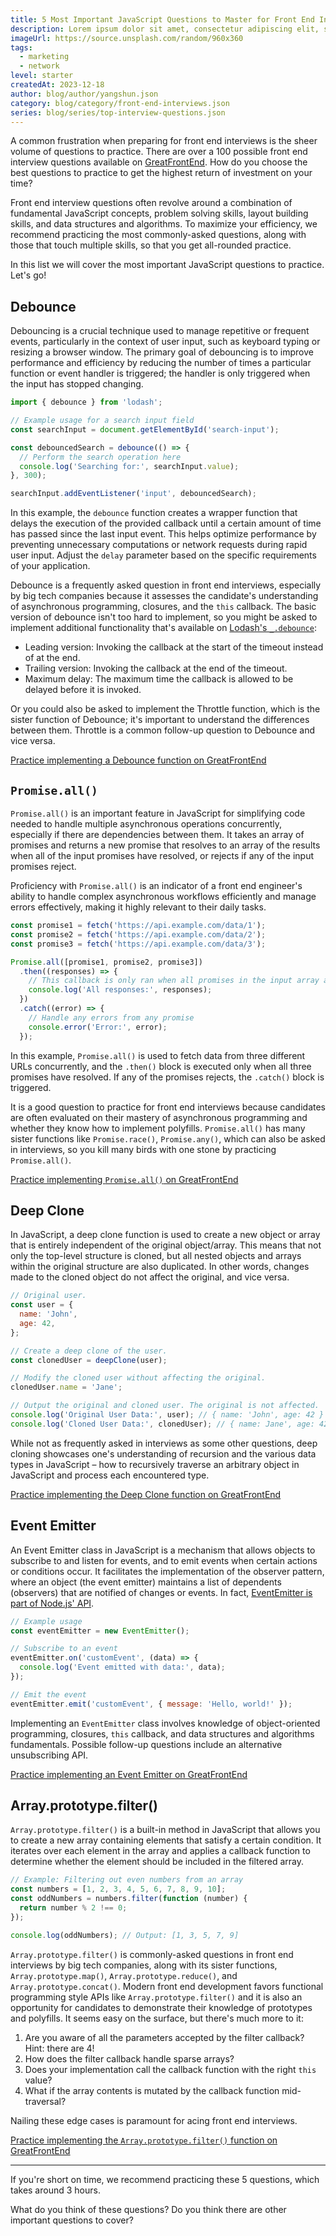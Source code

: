 ```yaml
---
title: 5 Most Important JavaScript Questions to Master for Front End Interviews
description: Lorem ipsum dolor sit amet, consectetur adipiscing elit, sed do eiusmod tempor incididunt ut labore et dolore magna aliqua. Ut enim ad minim veniam, quis nostrud exercitation ullamco.
imageUrl: https://source.unsplash.com/random/960x360
tags:
  - marketing
  - network
level: starter
createdAt: 2023-12-18
author: blog/author/yangshun.json
category: blog/category/front-end-interviews.json
series: blog/series/top-interview-questions.json
---
```


A common frustration when preparing for front end interviews is the sheer volume of questions to practice. There are over a 100 possible front end interview questions available on [GreatFrontEnd](/prepare). How do you choose the best questions to practice to get the highest return of investment on your time?

Front end interview questions often revolve around a combination of fundamental JavaScript concepts, problem solving skills, layout building skills, and data structures and algorithms. To maximize your efficiency, we recommend practicing the most commonly-asked questions, along with those that touch multiple skills, so that you get all-rounded practice.

In this list we will cover the most important JavaScript questions to practice. Let's go!

## Debounce

Debouncing is a crucial technique used to manage repetitive or frequent events, particularly in the context of user input, such as keyboard typing or resizing a browser window. The primary goal of debouncing is to improve performance and efficiency by reducing the number of times a particular function or event handler is triggered; the handler is only triggered when the input has stopped changing.

```js
import { debounce } from 'lodash';

// Example usage for a search input field
const searchInput = document.getElementById('search-input');

const debouncedSearch = debounce(() => {
  // Perform the search operation here
  console.log('Searching for:', searchInput.value);
}, 300);

searchInput.addEventListener('input', debouncedSearch);
```

In this example, the `debounce` function creates a wrapper function that delays the execution of the provided callback until a certain amount of time has passed since the last input event. This helps optimize performance by preventing unnecessary computations or network requests during rapid user input. Adjust the `delay` parameter based on the specific requirements of your application.

Debounce is a frequently asked question in front end interviews, especially by big tech companies because it assesses the candidate's understanding of asynchronous programming, closures, and the `this` callback. The basic version of debounce isn't too hard to implement, so you might be asked to implement additional functionality that's available on [Lodash's `_.debounce`](https://lodash.com/docs/4.17.15#debounce):

- Leading version: Invoking the callback at the start of the timeout instead of at the end.
- Trailing version: Invoking the callback at the end of the timeout.
- Maximum delay: The maximum time the callback is allowed to be delayed before it is invoked.

Or you could also be asked to implement the Throttle function, which is the sister function of Debounce; it's important to understand the differences between them. Throttle is a common follow-up question to Debounce and vice versa.

[Practice implementing a Debounce function on GreatFrontEnd](#TODO)

## `Promise.all()`

`Promise.all()` is an important feature in JavaScript for simplifying code needed to handle multiple asynchronous operations concurrently, especially if there are dependencies between them. It takes an array of promises and returns a new promise that resolves to an array of the results when all of the input promises have resolved, or rejects if any of the input promises reject.

Proficiency with `Promise.all()` is an indicator of a front end engineer's ability to handle complex asynchronous workflows efficiently and manage errors effectively, making it highly relevant to their daily tasks.

```js
const promise1 = fetch('https://api.example.com/data/1');
const promise2 = fetch('https://api.example.com/data/2');
const promise3 = fetch('https://api.example.com/data/3');

Promise.all([promise1, promise2, promise3])
  .then((responses) => {
    // This callback is only ran when all promises in the input array are resolved.
    console.log('All responses:', responses);
  })
  .catch((error) => {
    // Handle any errors from any promise
    console.error('Error:', error);
  });
```

In this example, `Promise.all()` is used to fetch data from three different URLs concurrently, and the `.then()` block is executed only when all three promises have resolved. If any of the promises rejects, the `.catch()` block is triggered.

It is a good question to practice for front end interviews because candidates are often evaluated on their mastery of asynchronous programming and whether they know how to implement polyfills. `Promise.all()` has many sister functions like `Promise.race()`, `Promise.any()`, which can also be asked in interviews, so you kill many birds with one stone by practicing `Promise.all()`.

[Practice implementing `Promise.all()` on GreatFrontEnd](#TODO)

## Deep Clone

In JavaScript, a deep clone function is used to create a new object or array that is entirely independent of the original object/array. This means that not only the top-level structure is cloned, but all nested objects and arrays within the original structure are also duplicated. In other words, changes made to the cloned object do not affect the original, and vice versa.

```js
// Original user.
const user = {
  name: 'John',
  age: 42,
};

// Create a deep clone of the user.
const clonedUser = deepClone(user);

// Modify the cloned user without affecting the original.
clonedUser.name = 'Jane';

// Output the original and cloned user. The original is not affected.
console.log('Original User Data:', user); // { name: 'John', age: 42 }
console.log('Cloned User Data:', clonedUser); // { name: Jane', age: 42 }
```

While not as frequently asked in interviews as some other questions, deep cloning showcases one's understanding of recursion and the various data types in JavaScript – how to recursively traverse an arbitrary object in JavaScript and process each encountered type.

[Practice implementing the Deep Clone function on GreatFrontEnd](#TODO)

## Event Emitter

An Event Emitter class in JavaScript is a mechanism that allows objects to subscribe to and listen for events, and to emit events when certain actions or conditions occur. It facilitates the implementation of the observer pattern, where an object (the event emitter) maintains a list of dependents (observers) that are notified of changes or events. In fact, [EventEmitter is part of Node.js' API](https://nodejs.org/en/learn/asynchronous-work/the-nodejs-event-emitter).

```js
// Example usage
const eventEmitter = new EventEmitter();

// Subscribe to an event
eventEmitter.on('customEvent', (data) => {
  console.log('Event emitted with data:', data);
});

// Emit the event
eventEmitter.emit('customEvent', { message: 'Hello, world!' });
```

Implementing an `EventEmitter` class involves knowledge of object-oriented programming, closures, `this` callback, and data structures and algorithms fundamentals. Possible follow-up questions include an alternative unsubscribing API.

[Practice implementing an Event Emitter on GreatFrontEnd](#TODO)

## Array.prototype.filter()

`Array.prototype.filter()` is a built-in method in JavaScript that allows you to create a new array containing elements that satisfy a certain condition. It iterates over each element in the array and applies a callback function to determine whether the element should be included in the filtered array.

```js
// Example: Filtering out even numbers from an array
const numbers = [1, 2, 3, 4, 5, 6, 7, 8, 9, 10];
const oddNumbers = numbers.filter(function (number) {
  return number % 2 !== 0;
});

console.log(oddNumbers); // Output: [1, 3, 5, 7, 9]
```

`Array.prototype.filter()` is commonly-asked questions in front end interviews by big tech companies, along with its sister functions, `Array.prototype.map()`, `Array.prototype.reduce()`, and `Array.prototype.concat()`. Modern front end development favors functional programming style APIs like `Array.prototype.filter()` and it is also an opportunity for candidates to demonstrate their knowledge of prototypes and polyfills. It seems easy on the surface, but there's much more to it:

1. Are you aware of all the parameters accepted by the filter callback? Hint: there are 4!
1. How does the filter callback handle sparse arrays?
1. Does your implementation call the callback function with the right `this` value?
1. What if the array contents is mutated by the callback function mid-traversal?

Nailing these edge cases is paramount for acing front end interviews.

[Practice implementing the `Array.prototype.filter()` function on GreatFrontEnd](#TODO)

---

If you're short on time, we recommend practicing these 5 questions, which takes around 3 hours.

What do you think of these questions? Do you think there are other important questions to cover?
